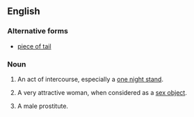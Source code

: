 ==English==

===Alternative forms===
* [[piece of tail]]

===Noun===
{{en-noun|sg=[[piece]] [[of]] [[ass]]|pieces of ass}}

# {{US|idiomatic|colloquial|vulgar}} An act of intercourse, especially a [[one night stand]].
# {{US|idiomatic|colloquial|vulgar}} A very attractive woman, when considered as a [[sex object]].
# {{rare|LGBT|idiomatic|colloquial|vulgar}} A male prostitute.